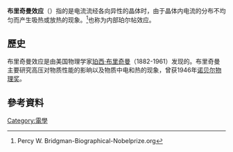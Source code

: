 '''布里奇曼效应'''（{{lang-en|Bridgman effect}}）指的是电流流经各向异性的晶体时，由于晶体内电流的分布不均匀而产生吸热或放热的现象。<ref>Percy W. Bridgman-Biographical-Nobelprize.org</ref>也称为内部珀尔帖效应。

==歷史==
布里奇曼效应是由美国物理学家[[珀西·布里奇曼|珀西·布里奇曼]]（1882-1961）发现的。布里奇曼主要研究高压对物质性能的影晌以及物质中电和热的现象，曾获1946年[[诺贝尔物理奖|诺贝尔物理奖]]。

==參考資料==
{{reflist}}
{{Electromagnetism-stub}}
[[Category:電學|Category:電學]]